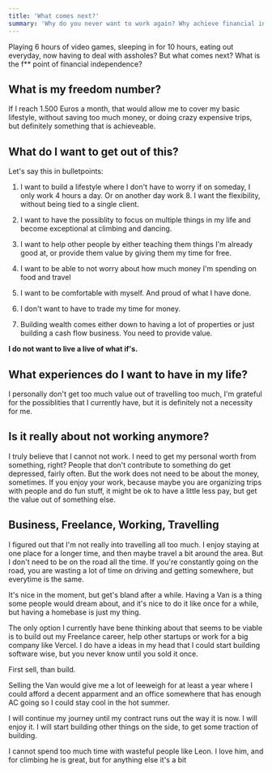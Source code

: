 ```yaml
---
title: 'What comes next?'
summary: 'Why do you never want to work again? Why achieve financial independence?'
---
```


Playing 6 hours of video games, sleeping in for 10 hours, eating out everyday,
now having to deal with assholes? But what comes next? What is the f** point of
financial independence?

## What is my freedom number?

If I reach 1.500 Euros a month, that would allow me to cover my basic lifestyle,
without saving too much money, or doing crazy expensive trips, but definitely 
something that is achieveable.

## What do I want to get out of this?

Let's say this in bulletpoints:

1. I want to build a lifestyle where I don't have to worry if on someday, I only
work 4 hours a day. Or on another day work 8. I want the flexibility, without being 
tied to a single client.

2. I want to have the possiblity to focus on multiple things in my life and become
exceptional at climbing and dancing.

3. I want to help other people by either teaching them things I'm already good at,
or provide them value by giving them my time for free.

4. I want to be able to not worry about how much money I'm spending on food and travel

5. I want to be comfortable with myself. And proud of what I have done.

6. I don't want to have to trade my time for money.

7. Building wealth comes either down to having a lot of properties or just building a cash flow
business. You need to provide value.

**I do not want to live a live of what if's.**

## What experiences do I want to have in my life?

I personally don't get too much value out of travelling too much, I'm grateful 
for the possiblities that I currently have, but it is definitely not a necessity 
for me. 

## Is it really about not working anymore?

I truly believe that I cannot not work. I need to get my personal worth from something, right?
People that don't contribute to something do get depressed, fairly often. 
But the work does not need to be about the money, sometimes. If you enjoy your work,
because maybe you are organizing trips with people and do fun stuff, it might be ok
to have a little less pay, but get the value out of something else.

## Business, Freelance, Working, Travelling

I figured out that I'm not really into travelling all too much. I enjoy staying at one place
for a longer time, and then maybe travel a bit around the area. But I don't need to be on the 
road all the time. If you're constantly going on the road, you are wasting a lot of time on driving
and getting somewhere, but everytime is the same.

It's nice in the moment, but get's bland after a while. Having a Van is a thing some people would 
dream about, and it's nice to do it like once for a while, but having a homebase is just my thing.

The only option I currently have bene thinking about that seems to be viable is to build out my Freelance
career, help other startups or work for a big company like Vercel. I do have a ideas in my head that I
could start building software wise, but you never know until you sold it once.

First sell, than build.

Selling the Van would give me a lot of leeweigh for at least a year where I could afford a decent apparment
and an office somewhere that has enough AC going so I could stay cool in the hot summer.

I will continue my journey until my contract runs out the way it is now. I will enjoy it. I will start
building other things on the side, to get some traction of building.

I cannot spend too much time with wasteful people like Leon. I love him, and for climbing he is great, but for anything else
it's a bit 

